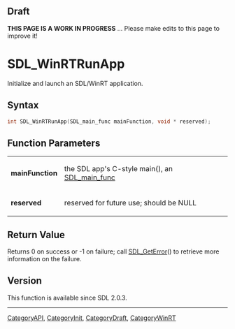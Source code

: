 == Draft ==

'''THIS PAGE IS A WORK IN PROGRESS''' ... Please make edits to this page to improve it!


<!-- #*^*^*^*^*See https://wiki.libsdl.org/SGFunctions for details on editing this page*^*^*^*^* -->
= SDL_WinRTRunApp =

Initialize and launch an SDL/WinRT application.

== Syntax ==

<syntaxhighlight lang='c'>
int SDL_WinRTRunApp(SDL_main_func mainFunction, void * reserved);
</syntaxhighlight>

== Function Parameters ==

{|
|'''mainFunction'''
|the SDL app's C-style main(), an [[SDL_main_func]]
|-
|'''reserved'''
|reserved for future use; should be NULL
|}

== Return Value ==

Returns 0 on success or -1 on failure; call [[SDL_GetError]]() to retrieve
more information on the failure.

== Version ==

This function is available since SDL 2.0.3.

----
[[CategoryAPI]], [[CategoryInit]], [[CategoryDraft]], [[CategoryWinRT]]
<!-- #See the Style Guide for instructions on editing the footer. -->


